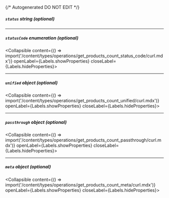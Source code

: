 {/* Autogenerated DO NOT EDIT  */}

##### `status` _string (optional)_

---
##### `statusCode` _enumeration (optional)_
<Collapsible content={() => import('/content/types/operations/get_products_count_status_code/curl.mdx')} openLabel={Labels.showProperties} closeLabel={Labels.hideProperties}>
</Collapsible>

---
##### `unified` _object (optional)_
<Collapsible content={() => import('/content/types/operations/get_products_count_unified/curl.mdx')} openLabel={Labels.showProperties} closeLabel={Labels.hideProperties}>
</Collapsible>

---
##### `passthrough` _object (optional)_
<Collapsible content={() => import('/content/types/operations/get_products_count_passthrough/curl.mdx')} openLabel={Labels.showProperties} closeLabel={Labels.hideProperties}>
</Collapsible>

---
##### `meta` _object (optional)_
<Collapsible content={() => import('/content/types/operations/get_products_count_meta/curl.mdx')} openLabel={Labels.showProperties} closeLabel={Labels.hideProperties}>
</Collapsible>


